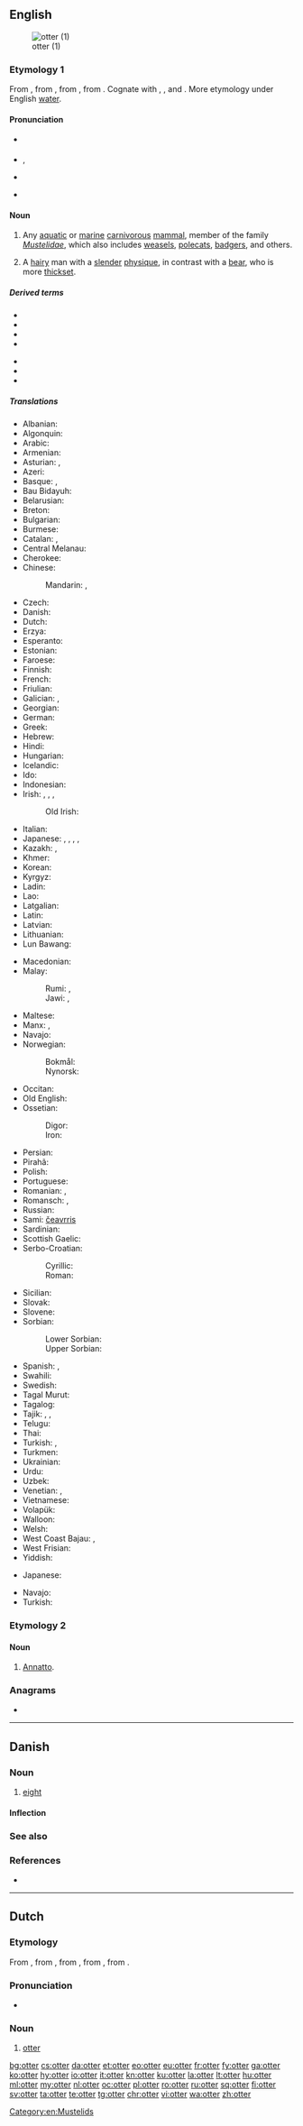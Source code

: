 {{also|Otter}}
==English==
{{wikipedia}}
[[Image:Loutre des pyrenees baronnies 2004.jpg|thumb|otter (1)]]

===Etymology 1===
{{PIE root|en|wed}}
From {{etyl|ang|en}} {{m|ang|oter}}, from {{etyl|gem-pro|en}} {{m|gem-pro|*utraz}}, from {{etyl|ine-pro|en}} {{m|ine-pro|*udrós||aquatic, water-animal}}, from {{m|ine-pro|*wed-||water}}. Cognate with {{etyl|odt|-}} {{m|odt|ottar}}, {{etyl|cu|-}} {{m|cu|ⰲⱏⰺⰴⱃⰰ|tr=vydra|sc=Glag}}, and {{etyl|grc|-}} {{m|grc|ὕδρα||water snake}}. More etymology under English [[water]].

====Pronunciation====
* {{a|RP}} {{IPA|/ˈɒt.ə/|lang=en}}
* {{a|US}} {{enPR|ŏtʹər}}, {{IPA|/ˈɑtɚ/|[(ʔ)ɑɾɚ]|lang=en}}
* {{homophone|odder|lang=en}} {{qualifier|US}}
* {{rhymes|ɒtə(ɹ)|lang=en}}

====Noun====
{{en-noun}}

# Any [[aquatic]] or [[marine]] [[carnivorous]] [[mammal]], member of the family ''[[Mustelidae]]'', which also includes [[weasel]]s, [[polecat]]s, [[badger]]s, and others.
# {{label|en|gay slang}} A [[hairy]] man with a [[slender]] [[physique]], in contrast with a [[bear]], who is more [[thickset]].

=====Derived terms=====
{{rel-top|terms derived from otter (mammal)}}
* {{l|en|European otter}}
* {{l|en|otterless}}
* {{l|en|otterish}}
* {{l|en|otterlike}}
{{rel-mid}}
* {{l|en|ottery}}
* {{vern|river otter}}
* {{l|en|sea otter}}
{{rel-bottom}}

=====Translations=====
{{trans-top|mammal}}
* Albanian: {{t+|sq|lundërz|f}}
* Algonquin: {{t|alq|nigig}}
* Arabic: {{t|ar|ثَعْلَب المَاء|m}}
* Armenian: {{t+|hy|ջրասամույր}}
* Asturian: {{t|ast|llóndriga|f}}, {{t|ast|llóndrigu|m}}
* Azeri: {{t|az|susamuru}}
* Basque: {{t+|eu|igaraba}}, {{t+|eu|urtxakur}}
* Bau Bidayuh: {{t|sne|biron}}
* Belarusian: {{t|be|вы́дра|f}}
* Breton: {{t+|br|dourgi|m}}
* Bulgarian: {{t+|bg|ви́дра|f}}
* Burmese: {{t+|my|ဖျံ|sc=Mymr}}
* Catalan: {{t|ca|llúdria|f}}, {{t|ca|llúdriga|f}}
* Central Melanau: {{t|mel|dengen}}
* Cherokee: {{t|chr|ᏥᏯ|tr=tsiya}}
* Chinese:
*: Mandarin: {{t|cmn|水獺|sc=Hani}}, {{t+|cmn|水獭|tr=shuǐtǎ|sc=Hani}}
* Czech: {{t+|cs|vydra|f}}
* Danish: {{t+|da|odder|c}}
* Dutch: {{t+|nl|otter|m}}
* Erzya: {{t|myv|пачалапа}}
* Esperanto: {{t|eo|lutro}}
* Estonian: {{t|et|saarmas}}
* Faroese: {{t|fo|otur|m}}
* Finnish: {{t+|fi|saukko}}
* French: {{t+|fr|loutre|f}}
* Friulian: {{t|fur|lodre}}
* Galician: {{t+|gl|lontra}}, {{t|gl|londra}}
* Georgian: {{t|ka|წავი}}
* German: {{t+|de|Otter|m}}
* Greek: {{t+|el|βίδρα|f}}
* Hebrew: {{t+|he|לוּטְרָה|f|tr=lútra}}
* Hindi: {{t|hi|ऊदबिलाव|tr=ūd-bilāv|sc=Deva|m}}
* Hungarian: {{t+|hu|vidra}}
* Icelandic: {{t|is|otur|m}}
* Ido: {{t+|io|lutro}}
* Indonesian: {{t+|id|linsang}}
* Irish: {{t+|ga|dobharchú|m}}, {{t+|ga|madra uisce|m}}, {{t+|ga|dobhrán|m}}, {{t+|ga|cú dobhráin|m}}
*: Old Irish: {{t|sga|doburchú|f}}
* Italian: {{t+|it|lontra|f}}
* Japanese: {{qualifier|freshwater}} {{t+|ja|獺|tr=かわうそ, kawauso|sc=Jpan}}, {{t|ja|川獺|tr=かわうそ, kawauso|sc=Jpan}}, {{t+|ja|カワウソ|tr=kawauso|sc=Jpan}}, {{qualifier|marine}} {{t+|ja|海獺|tr=らっこ, rakko|sc=Jpan}}, {{t+|ja|ラッコ|tr=rakko|sc=Jpan}}
* Kazakh: {{t|kk|кәмшат|sc=Cyrl}}, {{t|kk|қамшат|sc=Cyrl}}
* Khmer: {{t+|km|ភេ|tr=pʰee|sc=Khmr}}
* Korean: {{t+|ko|수달|sc=Kore}}
* Kyrgyz: {{t|ky|кундуз|sc=Cyrl}}
* Ladin: {{t|lld|lontra}}
* Lao: {{t|lo|ນາກ|sc=Laoo}}
* Latgalian: {{t|ltg|iudrys|m}}
* Latin: {{t|la|lutra|f}}
* Latvian: {{t|lv|ūdrs|m}}
* Lithuanian: {{t+|lt|ūdra|f}}
* Lun Bawang: {{t|lnd|dengen}}
{{trans-mid}}
* Macedonian: {{t|mk|видра|f}}
* Malay:
*: Rumi: {{t|ms|anjing air}}, {{t|ms|berang-berang}}
*: Jawi: {{t|ms|انجيڠ اءير|sc=Arab}}, {{t|ms|برڠ٢|sc=Arab}}
* Maltese: {{t|mt|lutra}}
* Manx: {{t|gv|dooarchoo|m}}, {{t|gv|moddey ushtey|m}}
* Navajo: {{t|nv|tábąąstíín}}
* Norwegian:
*: Bokmål: {{t+|nb|oter|m}}
*: Nynorsk: {{t|nn|oter|m}}
* Occitan: {{t+|oc|loira|f}}
* Old English: {{t|ang|otor|m}}
* Ossetian:
*: Digor: {{t|os|урдӕ|sc=Cyrl}}
*: Iron: {{t|os|уырд|sc=Cyrl}}
* Persian: {{t|fa|سمور آبی|tr=samur-e âbi|sc=fa-Arab}}
* Pirahã: {{t|myp|pibaóí}}
* Polish: {{t+|pl|wydra|f}}
* Portuguese: {{t+|pt|lontra}}
* Romanian: {{t+|ro|lutră|f}}, {{t+|ro|vidră|f}}
* Romansch: {{t|rm|ludra|f}}, {{t|rm|lutra|f}}
* Russian: {{t+|ru|вы́дра|f}}
* Sami: [[čeavrris]]
* Sardinian: {{t|sc|lontra}}
* Scottish Gaelic: {{t|gd|dòbhran|m}}
* Serbo-Croatian:
*: Cyrillic: {{t|sh|ви̏дра|f|sc=Cyrl}}
*: Roman: {{t+|sh|vȉdra|f}}
* Sicilian: {{t+|scn|lutra|f}}
* Slovak: {{t|sk|vydra|f}}
* Slovene: {{t+|sl|vidra|f}}
* Sorbian:
*: Lower Sorbian: {{t|dsb|wudra|f}}
*: Upper Sorbian: {{t|hsb|wudra|f}}
* Spanish: {{t+|es|nutria|f}}, {{t|es|lutria|f}}
* Swahili: {{t+|sw|ota}}
* Swedish: {{t+|sv|utter|c}}
* Tagal Murut: {{t|mvv|tilung}}
* Tagalog: {{t|tl|dungon}}
* Tajik: {{t|tg|самури обӣ}}, {{t|tg|сагобӣ}}, {{t|tg|саги обӣ}}
* Telugu: {{t|te|ఉద్రము}}
* Thai: {{t|th|นาก|tr=nâak|sc=Thai}}
* Turkish: {{t+|tr|susamuru}}, {{t+|tr|lutr}}
* Turkmen: {{t|tk|gunduz}}
* Ukrainian: {{t|uk|ви́дра|f}}
* Urdu: {{t|ur|اودبلاؤ|tr=ūd-bilā'o|sc=ur-Arab|m}}
* Uzbek: {{t+|uz|qunduz}}
* Venetian: {{t|vec|lùdria|f}}, {{t|vec|lodra}}
* Vietnamese: {{t+|vi|rái cá}}
* Volapük: {{t+|vo|lutar}}
* Walloon: {{t+|wa|lote}}
* Welsh: {{t|cy|dyfrgi}}
* West Coast Bajau: {{t|bdr|dongor}}, {{t|bdr|embirud}}
* West Frisian: {{t|fy|fiskotter}}
* Yiddish: {{t|yi|ווידרע|f}}
{{trans-bottom}}

{{trans-top|hairy man}}
* Japanese: {{t+|ja|熊|tr=[[くま]], kuma}}
{{trans-mid}}
* Navajo: {{t|nv|ditłʼoiitsʼózí}}
* Turkish: {{qualifier|literally "bear"}} {{t+|tr|ayı}}
{{trans-bottom}}

===Etymology 2===
{{etystub|en|corruption of what?}}

====Noun====
{{en-noun|-}}

# {{label|en|obsolete}} [[annatto|Annatto]].<!--which sense? User:Mglovesfun-->

{{Webster 1913}}

===Anagrams===
* {{l|en|torte}}

[[Category:en:Mustelids]]

----

==Danish==

===Noun===
{{da-noun|en|e}}

# [[eight]] {{gloss|the card rank between seven and nine}}

====Inflection====
{{da-noun-infl|en|e}}

===See also===
{{table:playing cards/da}}

===References===
* {{R:Den Danske Ordbog}}

----

==Dutch==

===Etymology===
{{PIE root|nl|wed}}
From {{inh|nl|dum|otter}}, from {{inh|nl|odt|ottar}}, from {{inh|nl|gem-pro|*utraz}}, from {{der|nl|ine-pro|*udrós||water-animal, otter}}, from {{m|ine-pro|*wed-||water}}.

===Pronunciation===
* {{audio|Nl-otter.ogg|Audio|lang=nl}}

===Noun===
{{nl-noun|m|-s|ottertje}}

# [[#English|otter]]

{{catlangcode|nl|Mustelids}}

[[bg:otter]]
[[cs:otter]]
[[da:otter]]
[[et:otter]]
[[eo:otter]]
[[eu:otter]]
[[fr:otter]]
[[fy:otter]]
[[ga:otter]]
[[ko:otter]]
[[hy:otter]]
[[io:otter]]
[[it:otter]]
[[kn:otter]]
[[ku:otter]]
[[la:otter]]
[[lt:otter]]
[[hu:otter]]
[[ml:otter]]
[[my:otter]]
[[nl:otter]]
[[oc:otter]]
[[pl:otter]]
[[ro:otter]]
[[ru:otter]]
[[sq:otter]]
[[fi:otter]]
[[sv:otter]]
[[ta:otter]]
[[te:otter]]
[[tg:otter]]
[[chr:otter]]
[[vi:otter]]
[[wa:otter]]
[[zh:otter]]